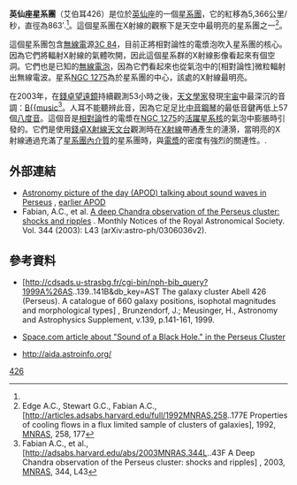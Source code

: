 {{Galaxy cluster
| name = 英仙座星系團
| image =
| caption = 在[[數位巡天|DSS2]]的英仙座星系團1° view
| credit = [[帕羅馬天文台|帕羅馬天文台]]/[[STScI|STScI]]/[[WikiSky|WikiSky]]
| constellation = [[英仙座|英仙座]]
| epoch=[[J2000|J2000]]
| ra={{RA|03h|19|48.1}}<ref name="ned">{{cite web
  | title=NASA/IPAC Extragalactic Database
  | work=Results for Perseus Cluster
  | url=http://nedwww.ipac.caltech.edu/
  | accessdate=2006-11-28
  | archive-date=2013-06-07
  | archive-url=https://www.webcitation.org/6HCTOFxDD?url=http://ned.ipac.caltech.edu/
  | dead-url=no
  }}</ref>
| dec={{DEC|+41|30|42}}<ref name="ned"/>
| dist_ly = 150.0 [[光年|Mly]]
| appmag_v = 13.0
| size_v = 125.9′
| member_no = 190<ref name="ned" />
| brightest_member = [[NGC_1275|NGC 1275]]
| other_names = Abell 426,<ref name="ned" /> NGC 1275 Cluster,<ref name="ned" /> [[Lyons_Groups_of_Galaxies|LGG]] 88
}}

'''英仙座星系團'''（艾伯耳426）是位於[[英仙座|英仙座]]的一個[[星系團|星系團]]，它的紅移為5,366公里/秒，直徑為863′.<ref name="ned" />。這個星系團在X射線的觀察下是天空中最明亮的星系團之一<ref>Edge A.C., Stewart G.C., Fabian A.C., [http://articles.adsabs.harvard.edu/full/1992MNRAS.258..177E Properties of cooling flows in a flux limited sample of clusters of galaxies], 1992, [[MNRAS|MNRAS]], 258, 177</ref>。

這個星系團包含[[無線電|無線電]]源[[3C_84|3C 84]]，目前正將相對論性的電漿泡吹入星系團的核心。因為它們將輻射X射線的氣體吹開，因此這個星系群的X射線影像看起來有個空洞。它們也是已知的[[無線電泡|無線電泡]]，因為它們看起來也從氣泡中的[相對論性]微粒輻射出無線電波。星系[[NGC_1275|NGC 1275]]為於星系團的中心，該處的X射線最明亮。

在2003年，在[[錢德拉X射線天文台|錢卓望遠鏡]]持續觀測53小時之後，[[天文學家|天文學家]]發現[[宇宙|宇宙]]中最深沉的音調：[[A♯_(musical_note)|B{{music]]<ref>Fabian A.C., et al., [http://adsabs.harvard.edu/abs/2003MNRAS.344L..43F A Deep Chandra observation of the Perseus cluster: shocks and ripples] {{Wayback|url=http://adsabs.harvard.edu/abs/2003MNRAS.344L..43F |date=20190824083135 }}, 2003, [[MNRAS|MNRAS]], 344, L43</ref>。人耳不能聽辨此音，因為它足足比[[中音鋼琴|中音鋼琴]]的最低音鍵再低上57個[[八度音|八度音]]。這個音是[[相對論|相對論]]性的電漿在[[NGC_1275|NGC 1275]]的[[活躍星系核|活躍星系核]]的氣泡中膨脹時引發的。它們是使用[[錢德拉X射線天文台|錢卓X射線天文台]]觀測時在[[X射線|X射線]]帶通產生的漣漪，當明亮的X射線通過充滿了[[星系團內介質|星系團內介質]]的星系團時，與[[電漿|電漿]]的密度有強烈的關連性。.

== 外部連結 ==
* [http://antwrp.gsfc.nasa.gov/apod/ap051208.html Astronomy picture of the day (APOD) talking about sound waves in Perseus] {{Wayback|url=http://antwrp.gsfc.nasa.gov/apod/ap051208.html |date=20090402202050 }}, [http://antwrp.gsfc.nasa.gov/apod/ap030912.html earlier APOD] {{Wayback|url=http://antwrp.gsfc.nasa.gov/apod/ap030912.html |date=20090419100425 }}
* Fabian, A.C., et al. [http://arxiv.org/abs/astro-ph/0306036 A deep Chandra observation of the Perseus cluster: shocks and ripples] {{Wayback|url=http://arxiv.org/abs/astro-ph/0306036 |date=20161023144047 }}. Monthly Notices of the Royal Astronomical Society. Vol. 344 (2003): L43 (arXiv:astro-ph/0306036v2).

== 參考資料 ==
* [http://cdsads.u-strasbg.fr/cgi-bin/nph-bib_query?1999A%26AS..139..141B&db_key=AST The galaxy cluster Abell 426 (Perseus). A catalogue of 660 galaxy positions, isophotal magnitudes and morphological types] {{Wayback|url=http://cdsads.u-strasbg.fr/cgi-bin/nph-bib_query?1999A%26AS..139..141B&db_key=AST |date=20190605234216 }}, Brunzendorf, J.; Meusinger, H., Astronomy and Astrophysics Supplement, v.139, p.141-161, 1999.

* [http://www.space.com/scienceastronomy/blackhole_note_030909.html Space.com article about "Sound of a Black Hole." in the Perseus Cluster] {{Wayback|url=http://www.space.com/scienceastronomy/blackhole_note_030909.html |date=20031002025825 }}

* [https://web.archive.org/web/20070923110307/http://aida.astroinfo.org/displayimage.php?album=8&pos=12 http://aida.astroinfo.org/]
{{reflist|1}}

[[Category:艾伯耳天體|426]]
{{Sky|03|19|48.1|+|41|30|42|235000000}}